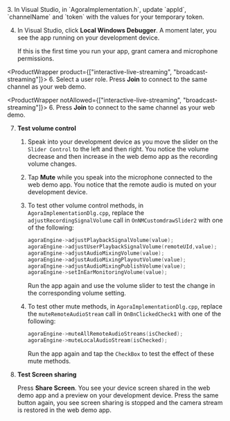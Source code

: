 
<PlatformWrapper platform="windows">
3.  In Visual Studio, in `AgoraImplementation.h`, update `appId`, `channelName` and `token` with the values for your temporary token.

4. In Visual Studio, click **Local Windows Debugger**. A moment later, you see the app running on your development device.

    If this is the first time you run your app, grant camera and microphone permissions.

<ProductWrapper product={["interactive-live-streaming", "broadcast-streaming"]}>
6. Select a user role. Press **Join** to connect to the same channel as your web demo.
</ProductWrapper>

<ProductWrapper notAllowed={["interactive-live-streaming", "broadcast-streaming"]}>
6. Press **Join** to connect to the same channel as your web demo.
</ProductWrapper>

7. **Test volume control**

    1. Speak into your development device as you move the slider on the `Slider Control` to the left and then right. You notice the volume decrease and then increase in the web demo app as the recording volume changes.

    1. Tap **Mute** while you speak into the microphone connected to the web demo app.
        You notice that the remote audio is muted on your development device.

    1. To test other volume control methods, in `AgoraImplementationDlg.cpp`, replace the `adjustRecordingSignalVolume` call in `OnNMCustomdrawSlider2` with one of the following:

        ```cpp
        agoraEngine->adjustPlaybackSignalVolume(value);
        agoraEngine->adjustUserPlaybackSignalVolume(remoteUId,value);
        agoraEngine->adjustAudioMixingVolume(value);
        agoraEngine->adjustAudioMixingPlayoutVolume(value);
        agoraEngine->adjustAudioMixingPublishVolume(value);
        agoraEngine->setInEarMonitoringVolume(value);
        ```
        Run the app again and use the volume slider to test the change in the corresponding volume setting.

    1. To test other mute methods, in `AgoraImplementationDlg.cpp`, replace the `muteRemoteAudioStream` call in `OnBnClickedCheck1` with one of the following:

        ```cpp
        agoraEngine->muteAllRemoteAudioStreams(isChecked);
        agoraEngine->muteLocalAudioStream(isChecked);
        ```
        Run the app again and tap the `CheckBox` to test the effect of these mute methods.

1. **Test Screen sharing**

     Press **Share Screen**. You see your device screen shared in the web demo app and a preview on your development device. Press the same button again, you see screen sharing is stopped and the camera stream is restored in the web demo app.

</PlatformWrapper>
